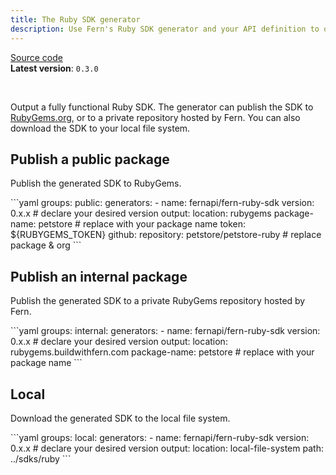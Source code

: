 ```yaml
---
title: The Ruby SDK generator
description: Use Fern's Ruby SDK generator and your API definition to output a fully functional Ruby SDK to your local file system, to a private repository, or to RubyGems.
---
```


[Source code](https://github.com/fern-api/fern/tree/main/generators/ruby)<br />
**Latest version**: `0.3.0`

<br />

Output a fully functional Ruby SDK. The generator can publish the SDK to [RubyGems.org](https://RubyGems.org), or to a private repository hosted by Fern. You can also download the SDK to your local file system.

## Publish a public package

Publish the generated SDK to RubyGems.

<CodeBlock title="generators.yml">
```yaml
groups:
  public:
    generators:
      - name: fernapi/fern-ruby-sdk
        version: 0.x.x # declare your desired version
        output:
          location: rubygems
          package-name: petstore # replace with your package name
          token: ${RUBYGEMS_TOKEN}
        github:
          repository: petstore/petstore-ruby # replace package & org
```
</CodeBlock>

## Publish an internal package

Publish the generated SDK to a private RubyGems repository hosted by Fern.

<CodeBlock title="generators.yml">
```yaml
groups:
  internal:
    generators:
      - name: fernapi/fern-ruby-sdk
        version: 0.x.x # declare your desired version
        output:
          location: rubygems.buildwithfern.com
          package-name: petstore # replace with your package name
```
</CodeBlock>

## Local

Download the generated SDK to the local file system.

<CodeBlock title="generators.yml">
```yaml
groups:
  local:
    generators:
      - name: fernapi/fern-ruby-sdk
        version: 0.x.x # declare your desired version
        output:
          location: local-file-system
          path: ../sdks/ruby
```
</CodeBlock>
